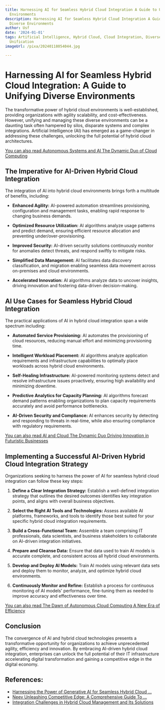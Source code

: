 ```yaml
---
title: Harnessing AI for Seamless Hybrid Cloud Integration A Guide to Unifying Diverse
  Environments
description: Harnessing AI for Seamless Hybrid Cloud Integration A Guide to Unifying
  Diverse Environments
author: Usf
date: '2024-01-01'
tags: Artificial Intelligence, Hybrid Cloud, Cloud Integration, Diverse Environments,
  Unification
imageUrl: /pixa/20240118054044.jpg

---
```

# Harnessing AI  for Seamless Hybrid  Cloud Integration:  A Guide to  Unifying Diverse Environments

The transformative power  of hybrid cloud environments is well-established, providing  organizations with agility scalability,  and cost-effectiveness. However, unifying and managing  these diverse environments can be a daunting task often hampered by silos, disparate systems and complex integrations. Artificial Intelligence (AI) has emerged as a game-changer in addressing these challenges, unlocking the full potential of hybrid cloud architectures.

[You can also read Autonomous Systems and  AI The Dynamic Duo of Cloud Computing](Autonomous%20Systems%20and%20AI%20The%20Dynamic%20Duo%20of%20Cloud%20Computing)


## The Imperative for AI-Driven Hybrid Cloud Integration

The integration of AI into hybrid cloud environments brings forth a multitude of benefits,  including:

* **Enhanced Agility:** AI-powered automation streamlines provisioning, configuration and management tasks, enabling rapid response to changing business demands.

* **Optimized Resource Utilization:** AI  algorithms analyze usage patterns and predict demand, ensuring efficient resource allocation and  preventing under/over-provisioning.

* **Improved  Security:** AI-driven security solutions continuously monitor for anomalies detect threats,  and respond swiftly to mitigate risks.

* **Simplified Data Management:** AI facilitates  data discovery  classification, and migration enabling seamless  data movement across on-premises  and cloud environments.

* **Accelerated Innovation:** AI algorithms analyze data to uncover insights, driving  innovation and fostering data-driven decision-making.

## AI Use  Cases for Seamless Hybrid Cloud Integration

The practical applications of  AI in hybrid cloud integration span a wide spectrum including:

*  **Automated Service Provisioning:**  AI automates  the provisioning of  cloud resources, reducing manual  effort and minimizing provisioning time.

* **Intelligent Workload Placement:** AI algorithms analyze application requirements and infrastructure capabilities to optimally place workloads across hybrid cloud environments.

* **Self-Healing Infrastructure:** AI-powered monitoring systems detect  and resolve infrastructure issues proactively,  ensuring  high availability and minimizing downtime.

* **Predictive Analytics for Capacity  Planning:** AI algorithms forecast demand patterns enabling  organizations to plan capacity requirements accurately and avoid performance  bottlenecks.

* **AI-Driven Security and Compliance:** AI enhances security by detecting and responding to threats in real-time, while also ensuring  compliance with regulatory requirements.

[You can also  read AI  and Cloud The  Dynamic Duo Driving Innovation in  Futuristic Businesses](AI%20and%20Cloud%20The%20Dynamic%20Duo%20Driving%20Innovation%20in%20Futuristic%20Businesses)


## Implementing a Successful AI-Driven Hybrid Cloud Integration Strategy

Organizations seeking  to harness the power of AI  for seamless hybrid cloud integration can follow these key steps:

1. **Define a Clear Integration Strategy:** Establish a well-defined integration strategy that outlines the desired outcomes identifies key integration points, and aligns with overall business objectives.

2. **Select the Right AI Tools and Technologies:** Assess available AI platforms, frameworks, and  tools to identify those best suited for your specific  hybrid  cloud integration requirements.

3. **Build a Cross-Functional Team:** Assemble a team comprising IT professionals, data scientists, and  business stakeholders to collaborate on AI-driven integration initiatives.

4. **Prepare and Cleanse  Data:** Ensure that data used to train  AI models is accurate complete, and consistent across  all  hybrid  cloud environments.

5. **Develop and Deploy AI Models:** Train AI models using relevant data sets  and deploy them to monitor, analyze, and optimize hybrid cloud environments.

6. **Continuously Monitor and Refine:** Establish a process for continuous  monitoring of  AI models' performance, fine-tuning them as needed to improve accuracy  and effectiveness over time.

[You can also read The Dawn of Autonomous Cloud Computing A New Era of Efficiency](The%20Dawn%20of%20Autonomous%20Cloud%20Computing%20A%20New%20Era%20of%20Efficiency)


## Conclusion

The convergence of  AI and hybrid cloud technologies presents a transformative opportunity for organizations to achieve unprecedented  agility, efficiency and innovation. By embracing  AI-driven hybrid cloud integration, enterprises can unlock the full potential of their IT infrastructure accelerating digital transformation and gaining a competitive edge in the digital economy.

## References:
- [Harnessing the Power of Generative AI for Seamless Hybrid Cloud ...](https://www.linkedin.com/pulse/harnessing-power-generative-ai-seamless-hybrid-cloud-chakraborty)
- [Neev Unleashing Competitive Edge: A Comprehensive Guide To ...](https://medium.com/@neevsystemsmktg/neev-unleashing-competitive-edge-a-comprehensive-guide-to-harnessing-enterprise-integrations-for-c1674215b41a)
- [Integration Challenges in Hybrid Cloud Management and Its Solutions](https://www.cloud4c.com/blogs/tackling-integration-challenges-in-hybrid-cloud-management)
